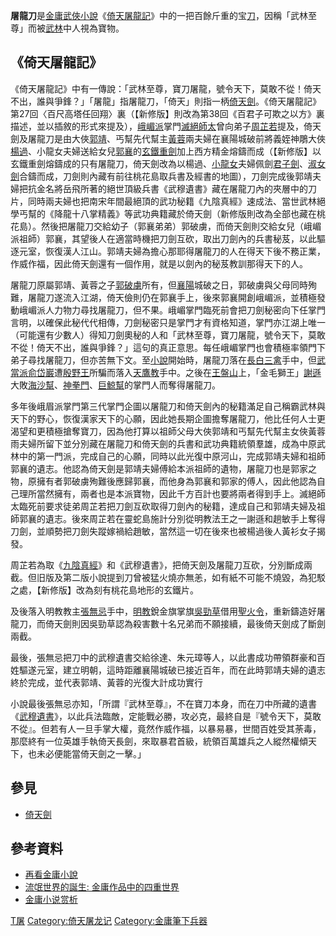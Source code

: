 {{no footnotes|time=2015-05-14T02:52:21+00:00}}
'''屠龍刀'''是[[金庸|金庸]][[武俠小說|武俠小說]]《[[倚天屠龍記|倚天屠龍記]]》中的一把百餘斤重的宝[[刀|刀]]，因稱「武林至尊」而被[[武林|武林]]中人視為寶物。

==《倚天屠龍記》==
《倚天屠龍記》中有一傳說：「武林至尊，寶刀屠龍，號令天下，莫敢不從！倚天不出，誰與爭鋒？」「屠龍」指屠龍刀，「倚天」則指一柄[[倚天劍|倚天劍]]。《倚天屠龍記》第27回〈百尺高塔任回翔〉裏（【新修版】則改為第38回《百君子可欺之以方》裏描述，並以插敘的形式來提及），[[峨嵋派|峨嵋派]]掌門[[滅絕師太|滅絕師太]]曾向弟子[[周芷若|周芷若]]提及，倚天劍及屠龍刀是由大俠[[郭靖|郭靖]]、丐幫先代幫主[[黃蓉|黃蓉]]兩夫婦在襄陽城破前將義姪神鵰大俠[[楊過|楊過]]、小龍女夫婦送給女兒[[郭襄|郭襄]]的[[玄鐵重劍|玄鐵重劍]]加上西方精金熔鑄而成（【新修版】以玄鐵重劍熔鑄成的只有屠龍刀，倚天劍改為以楊過、[[小龍女|小龍女]]夫婦佩劍[[君子劍|君子劍]]、[[淑女劍|淑女劍]]合鑄而成，刀劍則內藏有前往桃花島取兵書及經書的地圖），刀劍完成後郭靖夫婦把抗金名將岳飛所著的絕世頂級兵書《武穆遺書》藏在屠龍刀內的夾層中的刀片，同時兩夫婦也把南宋年間最絕頂的武功秘籍《九陰真經》速成法、當世武林絕學丐幫的《降龍十八掌精義》等武功典籍藏於倚天劍（新修版則改為全部也藏在桃花島）。然後把屠龍刀交給幼子（郭襄弟弟）郭破虜，而倚天劍則交給女兒（峨嵋派祖師）郭襄，其望後人在適當時機把刀劍互砍，取出刀劍內的兵書秘芨，以此驅逐元室，恢復漢人江山。郭靖夫婦為擔心那耶得屠龍刀的人在得天下後不務正業，作威作福，因此倚天劍還有一個作用，就是以劍內的秘芨教訓那得天下的人。

屠龍刀原屬郭靖、黃蓉之子[[郭破虜|郭破虜]]所有，但[[襄陽|襄陽]]城破之日，郭破虜與父母同時殉難，屠龍刀遂流入江湖，倚天儉則仍在郭襄手上，後來郭襄開創峨嵋派，並積極發動峨嵋派人力物力尋找屠龍刀，但不果。峨嵋掌門臨死前會把刀劍秘密向下任掌門言明，以確保此秘代代相傳，刀劍秘密只是掌門才有資格知道，掌門亦江湖上唯一（可能還有少數人）得知刀劍奧秘的人和「武林至尊，寶刀屠龍，號令天下，莫敢不從！倚天不出，誰與爭鋒？」這句的真正意思。每任峨嵋掌門也會積極率領門下弟子尋找屠龍刀，但亦苦無下文。至[[小說|小說]]開始時，屠龍刀落在[[長白三禽|長白三禽]]手中，但[[武當派|武當派]][[俞岱巖|俞岱巖]]遭[[殷野王|殷野王]]所騙而落入[[天鷹教|天鷹教]]手中。之後在[[王盤山|王盤山]]上，「金毛獅王」[[謝遜|謝遜]]大敗[[海沙幫|海沙幫]]、[[神拳門|神拳門]]、[[巨鯨幫|巨鯨幫]]的掌門人而奪得屠龍刀。

多年後峨眉派掌門第三代掌門企圖以屠龍刀和倚天劍內的秘籍滿足自己稱霸武林與天下的野心，恢復漢家天下的心願，因此她長期企圖擔奪屠龍刀，他比任何人士更渴望和更積極搶奪寶刀，因為他打算以祖師父母大俠郭靖和丐幫先代幫主女俠黃蓉雨夫婦所留下並分別藏在屠龍刀和倚天劍的兵書和武功典籍統領羣雄，成為中原武林中的第一門派，完成自己的心願，同時以此光復中原河山，完成郭靖夫婦和祖師郭襄的遺志。他認為倚天劍是郭靖夫婦傅給本派祖師的遺物，屠龍刀也是郭家之物，原擁有者郭破虜殉難後應歸郭襄，而他身為郭襄和郭家的傅人，因此他認為自己理所當然擁有，兩者也是本派寶物，因此千方百計也要將兩者得到手上。滅絕師太臨死前要求徒弟周芷若把刀劍互砍取得刀劍內的秘籍，達成自己和郭靖夫婦及祖師郭襄的遺志。後來周芷若在靈蛇島施計分別從明教法王之一謝遜和趟敏手上奪得刀劍，並順勢把刀劍失蹤嫁禍給趙敏，當然這一切在後來也被楊過後人黃衫女子揭發。

周芷若為取《[[九陰真經|九陰真經]]》和《武穆遺書》，把倚天劍及屠龍刀互砍，分別斷成兩截。但旧版及第二版小說提到刀曾被猛火燒亦無恙，如有紙不可能不燒毀，為犯駁之處，【新修版】改為刻有桃花島地形的玄鐵片。

及後落入明教教主[[張無忌|張無忌]]手中，[[明教|明教]]銳金旗掌旗[[吳勁草|吳勁草]]借用[[聖火令|聖火令]]，重新鑄造好屠龍刀，而倚天劍則因吳勁草認為殺害數十名兄弟而不願接續，最後倚天劍成了斷劍兩截。

最後，張無忌把刀中的武穆遺書交給徐達、朱元璋等人，以此書成功帶領群豪和百姓驅遂元室，建立明朝，這時距離襄陽城破已接近百年，而在此時郭靖夫婦的遺志終於完成，並代表郭靖、黃蓉的光復大計成功實行

小說最後張無忌亦知，「所謂『武林至尊』，不在寶刀本身，而在刀中所藏的遺書《[[武穆遺書|武穆遺書]]》，以此兵法臨敵，定能戰必勝，攻必克，最終自是『號令天下，莫敢不從』。但若有人一旦手掌大權，竟然作威作福，以暴易暴，世間百姓受其荼毒，那麼終有一位英雄手執倚天長劍，來取暴君首級，統領百萬雄兵之人縱然權傾天下，也未必便能當倚天劍之一擊。」

==參見==
*[[倚天劍|倚天劍]]

==參考資料==
*[https://books.google.com.tw/books?id=4fi3AAAAQBAJ&pg=PT238&dq=%E5%B1%A0%E9%BE%8D%E5%88%80&hl=zh-TW&sa=X&ei=VdExVeKhAsK5mwWJzoGoAg&ved=0CC8Q6AEwBDgK#v=onepage&q=%E5%B1%A0%E9%BE%8D%E5%88%80&f=false 再看金庸小說] {{Wayback|url=https://books.google.com.tw/books?id=4fi3AAAAQBAJ&pg=PT238&dq=%E5%B1%A0%E9%BE%8D%E5%88%80&hl=zh-TW&sa=X&ei=VdExVeKhAsK5mwWJzoGoAg&ved=0CC8Q6AEwBDgK#v=onepage&q=%E5%B1%A0%E9%BE%8D%E5%88%80&f=false |date=20150418065338 }}
*[https://books.google.com.tw/books?id=tyLrQHkVkcIC&pg=PA114&dq=%E5%B1%A0%E9%BE%8D%E5%88%80&hl=zh-TW&sa=X&ei=ZNExVbqhPIGgmQXVm4H4DQ&ved=0CBwQ6AEwADgU#v=onepage&q=%E5%B1%A0%E9%BE%8D%E5%88%80&f=false 流氓世界的誕生: 金庸作品中的四重世界] {{Wayback|url=https://books.google.com.tw/books?id=tyLrQHkVkcIC&pg=PA114&dq=%E5%B1%A0%E9%BE%8D%E5%88%80&hl=zh-TW&sa=X&ei=ZNExVbqhPIGgmQXVm4H4DQ&ved=0CBwQ6AEwADgU#v=onepage&q=%E5%B1%A0%E9%BE%8D%E5%88%80&f=false |date=20150418065452 }}
*[https://books.google.com.tw/books?id=EW4SAQAAMAAJ&q=%E5%B1%A0%E9%BE%8D%E5%88%80&dq=%E5%B1%A0%E9%BE%8D%E5%88%80&hl=zh-TW&sa=X&ei=ddExVY-nEOHtmQX6v4CYAw&ved=0CFMQ6AEwCDge 金庸小说赏析] {{Wayback|url=https://books.google.com.tw/books?id=EW4SAQAAMAAJ&q=%E5%B1%A0%E9%BE%8D%E5%88%80&dq=%E5%B1%A0%E9%BE%8D%E5%88%80&hl=zh-TW&sa=X&ei=ddExVY-nEOHtmQX6v4CYAw&ved=0CFMQ6AEwCDge |date=20150418082940 }}

[[Category:虛構兵器|T屠]]
[[Category:倚天屠龙记|Category:倚天屠龙记]]
[[Category:金庸筆下兵器|Category:金庸筆下兵器]]